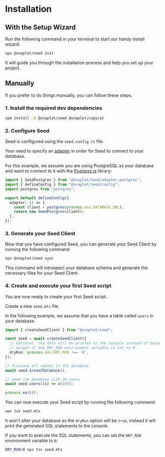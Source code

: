# Installation

## With the Setup Wizard

Run the following command in your terminal to start our handy install wizard:

```bash >_&nbsp;terminal
npx @snaplet/seed init
```

It will guide you through the installation process and help you set up your project.

## Manually

If you prefer to do things manually, you can follow these steps.

### 1. Install the required dev dependencies

```bash >_&nbsp;terminal
npm install -D @snaplet/seed @snaplet/copycat
```

### 2. Configure Seed

Seed is configured using the `seed.config.ts` file.

Your need to specify an [adapter]() in order for Seed to connect to your database.

For this example, we assume you are using PostgreSQL as your database and want to connect to it with the [Postgres.js](https://github.com/porsager/postgres) library:

```ts seed.config.ts
import { SeedPostgres } from "@snaplet/seed/adapter-postgres";
import { defineConfig } from "@snaplet/seed/config";
import postgres from "postgres";

export default defineConfig({
  adapter: () => {
    const client = postgres(process.env.DATABASE_URL);
    return new SeedPostgres(client);
  },
});
```

### 3. Generate your Seed Client

Now that you have configured Seed, you can generate your Seed Client by running the following command:

```bash >_&nbsp;terminal
npx @snaplet/seed sync
```

This command will introspect your database schema and generate the necessary files for your Seed Client.

### 4. Create and execute your first Seed script

You are now ready to create your first Seed script.

Create a new `seed.mts` file.

In the following example, we assume that you have a table called `users` in your database.

```ts seed.mts
import { createSeedClient } from "@snaplet/seed";

const seed = await createSeedClient({
  // Optional, the data will be printed to the console instead of being persisted to the database
  // except if the DRY_RUN environment variable is set to 0
  dryRun: process.env.DRY_RUN !== '0',
});

// Truncate all tables in the database
await seed.$resetDatabase();

// Seed the database with 10 users
await seed.users((x) => x(10));

process.exit();
```

You can now execute your Seed script by running the following command:

```bash >_&nbsp;terminal
npx tsx seed.mts
```

It won't alter your database as the `dryRun` option will be `true`, instead it will print the generated SQL statements to the console.

If you want to execute the SQL statements, you can set the `DRY_RUN` environment variable to `0`:

```bash >_&nbsp;terminal
DRY_RUN=0 npx tsx seed.mts
```